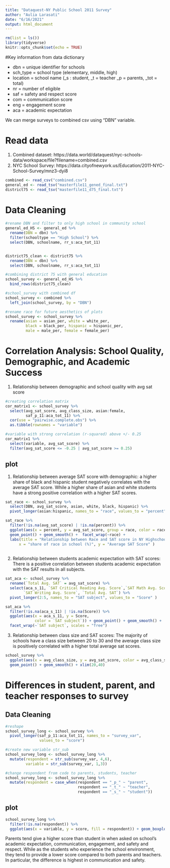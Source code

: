 ```yaml
---
title: "Dataquest-NY Public School 2011 Survey"
author: "Aulia Larasati"
date: "6/16/2021"
output: html_document
---
```


```r
rm(list = ls())
library(tidyverse)
knitr::opts_chunk$set(echo = TRUE)
```

#Key information from data dictionary

- dbn = unique identifier for schools  
- sch_type = school type (elementary, middle, high)
- location = school name 
(_s : student, _t = teacher _p = parents, _tot = total)
- nr = number of eligible 
- saf = safety and respect score
- com = communication score 
- eng = engagement score 
- aca = academic expectation 

We can merge surveys to combined csv using "DBN" variable. 

# Read data 
1. Combined dataset: https://data.world/dataquest/nyc-schools-data/workspace/file?filename=combined.csv 
2. NYC School Survey: https://data.cityofnewyork.us/Education/2011-NYC-School-Survey/mnz3-dyi8 
```r
combined <- read_csv("combined.csv")
general_ed <- read_tsv("masterfile11_gened_final.txt")
district75 <- read_tsv("masterfile11_d75_final.txt")
```

# Data Cleaning 
```r
#rename DBN and filter to only high school in community school 
general_ed_HS <- general_ed %>% 
  rename(DBN = dbn) %>% 
  filter(schooltype == "High School") %>% 
  select(DBN, schoolname, rr_s:aca_tot_11)


district75_clean <- district75 %>% 
  rename(DBN = dbn) %>%
  select(DBN, schoolname, rr_s:aca_tot_11)

#combining district 75 with general education  
school_survey <- general_ed_HS %>% 
  bind_rows(district75_clean)

#school_survey with combined df
school_survey <- combined %>% 
  left_join(school_survey, by = "DBN")

#rename race for future aesthetics of plots 
school_survey <- school_survey %>% 
  rename(asian = asian_per, white = white_per, 
         black = black_per, hispanic = hispanic_per, 
         male = male_per, female = female_per)
```

# Correlation Analysis: School Quality, Demographic, and Academic Success
1. Relationship between demographic and school quality with avg sat score
```r
#creating correlation matrix
cor_matrix1 <- school_survey %>% 
  select(avg_sat_score, avg_class_size, asian:female, 
         saf_p_11:aca_tot_11) %>% 
  cor(use = "pairwise.complete.obs") %>% 
  as.tibble(rownames = "variable")
```

```r
#variable with strong correlation (r-squared) above +/- 0.25 
cor_matrix1 %>% 
  select(variable, avg_sat_score) %>% 
  filter(avg_sat_score <= -0.25 | avg_sat_score >= 0.25)
```
 

## plot 
1. Relationship between average SAT score with demographic: a higher share of 
black and hispanic student negatively correlates with the average SAT score. 
While a higher share of asian and white students have a strong positive 
correlation with a higher SAT scores. 
```r
sat_race <- school_survey %>% 
  select(DBN, avg_sat_score, asian, white, black, hispanic) %>% 
  pivot_longer(asian:hispanic, names_to = "race", values_to = "percent")

sat_race %>% 
  filter(!is.na(avg_sat_score) | !is.na(percent)) %>%
  ggplot(aes(x = percent, y = avg_sat_score, group = race, color = race)) + 
  geom_point() + geom_smooth() +  facet_wrap(~race) + 
  labs(title = "Relationship between Race and SAT score in NY Highschool in 2011",
      x = "share of race in school (%)", y = "Average SAT Score" )
  
```

2. Relationship between students academic expectation with SAT scores: There 
is a positive correlation between students academic expectation with the SAT 
results in all subjects. 
```r
sat_aca <- school_survey %>% 
  rename(`Total Avg. SAT` = avg_sat_score) %>% 
  select(aca_s_11, `SAT Critical Reading Avg. Score`,`SAT Math Avg. Score`, 
        `SAT Writing Avg. Score`, `Total Avg. SAT`) %>% 
  pivot_longer(2:5, names_to = "SAT subject", values_to = "Score" )

sat_aca %>% 
  filter(!is.na(aca_s_11) | !is.na(Score)) %>% 
  ggplot(aes(x = aca_s_11, y = Score, 
             color = `SAT subject`)) + geom_point() + geom_smooth() + 
  facet_wrap(~`SAT subject`, scales = "free")
```

3. Relationship between class size and SAT scores: The majority of schools have 
a class size between 20 to 30 and the average class size is positively correlated
with a higher total average sat scores. 
```r
school_survey %>% 
  ggplot(aes(x = avg_class_size, y = avg_sat_score, color = avg_class_size)) + 
  geom_point() + geom_smooth() + xlim(20,40)
```

# Differences in student, parent, and teacher responses to survey 

## Data Cleaning
```r
#reshape
school_survey_long <- school_survey %>% 
  pivot_longer(saf_p_11:aca_tot_11, names_to = "survey_var", 
               values_to = "score")

#create new variable str_sub
school_survey_long <- school_survey_long %>% 
  mutate(respondent = str_sub(survey_var, 4,6), 
         variable = str_sub(survey_var, 1,3))

#change respondent from code to parents, students, teacher
school_survey_long <- school_survey_long %>% 
  mutate(respondent = case_when(respondent == "_p_" ~ "parent", 
                                respondent == "_t_" ~ "teacher", 
                                respondent == "_s_" ~ "student"))
```

## plot 
```r
school_survey_long %>% 
  filter(!is.na(respondent)) %>% 
  ggplot(aes(x = variable, y = score, fill = respondent)) + geom_boxplot()
```
Parents tend give a higher score than student in when asked on 
school's academic expectation, communication, engagement, and safety and respect.
While as the students who experience the school environment, they tend 
to provide a lower score compared to both parents and teachers. In particular, 
the difference is highest in communication and safety. 
